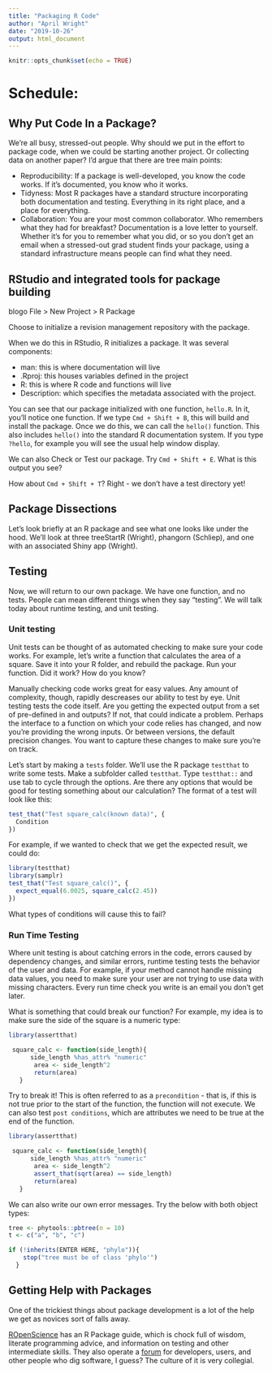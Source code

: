 ```yaml
---
title: "Packaging R Code"
author: "April Wright"
date: "2019-10-26"
output: html_document
---
```


```r
knitr::opts_chunk$set(echo = TRUE)
```

# Schedule:

## Why Put Code In a Package? 

We're all busy, stressed-out people. Why should we put in the effort to package code, when we could be starting another project. Or collecting data on another paper? I'd argue that there are tree main points:

- Reproducibility:  If a package is well-developed, you know the code works. If it's documented, you know who it works. 
- Tidyness: Most R packages have a standard structure incorporating both documentation and testing. Everything in its right place, and a place for everything.
- Collaboration: You are your most common collaborator. Who remembers what they had for breakfast? Documentation is a love letter to yourself. Whether it's for you to remember what you did, or so you don't get an email when a stressed-out grad student finds your package, using a standard infrastructure means people can find what they need.

## RStudio and integrated tools for package building
blogo
File > New Project > R Package

Choose to initialize a revision management repository with the package.

When we do this in RStudio, R initializes a package. It was several components:

- man: this is where documentation will live
- .Rproj: this houses variables defined in the project
- R: this is where R code and functions will live
- Description: which specifies the metadata associated with the project.

You can see that our package initialized with one function, `hello.R`. In it, you'll notice one function. If we type `Cmd + Shift + B`, this will build and install the package. Once we do this, we can call the `hello()` function. This also includes `hello()` into the standard R documentation system. If you type `?hello`, for example you will see the usual help window display.

We can also Check or Test our package. Try `Cmd + Shift + E`. What is this output you see?

How about `Cmd + Shift + T`? Right - we don't have a test directory yet!

## Package Dissections

Let's look briefly at an R package and see what one looks like under the hood. We'll look at three treeStartR (Wright), phangorn (Schliep), and one with an associated Shiny app (Wright). 

## Testing

Now, we will return to our own package. We have one function, and no tests. People can mean different things when they say "testing". We will talk today about runtime testing, and unit testing.

### Unit testing

Unit tests can be thought of as automated checking to make sure your code works. For example, let's write a function that calculates the area of a square. Save it into your R folder, and rebuild the package. Run your function. Did it work? How do you know?

Manually checking code works great for easy values. Any amount of complexity, though, rapidly descreases our ability to test by eye. Unit testing tests the code itself. Are you getting the expected output from a set of pre-defined in and outputs? If not, that could indicate a problem. Perhaps the interface to a function on which your code relies has changed, and now you're providing the wrong inputs. Or between versions, the default precision changes. You want to capture these changes to make sure you're on track.
 
Let's start by making a `tests` folder. We'll use the R package `testthat` to write some tests. Make a subfolder called `testthat`. Type `testthat::` and use tab to cycle through the options. Are there any options that would be good for testing something about our calculation? The format of a test will look like this:

```r

test_that("Test square_calc(known data)", {
  Condition 
})
```

For example, if we wanted to check that we get the expected result, we could do:

```r
library(testthat)
library(samplr)
test_that("Test square_calc()", {
  expect_equal(6.0025, square_calc(2.45)) 
})
```

What types of conditions will cause this to fail?

### Run Time Testing

Where unit testing is about catching errors in the code, errors caused by dependency changes, and similar errors, runtime testing tests the behavior of the user and data. For example, if your method cannot handle missing data values, you need to make sure your user are not trying to use data with missing characters. Every run time check you write is an email you don't get later.

What is something that could break our function? For example, my idea is to make sure the side of the square is a numeric type:

```r
library(assertthat)

 square_calc <- function(side_length){
      side_length %has_attr% "numeric"
       area <- side_length^2
       return(area)
   }
```

Try to break it! This is often referred to as a `precondition` - that is, if this is not true prior to the start of the function, the function will not execute. We can also test `post conditions`, which are attributes we need to be true at the end of the function.

```r
library(assertthat)

 square_calc <- function(side_length){
      side_length %has_attr% "numeric"
       area <- side_length^2
       assert_that(sqrt(area) == side_length)
       return(area)
   }
```

We can also write our own error messages. Try the below with both object types:

```r

tree <- phytools::pbtree(n = 10)
t <- c("a", "b", "c")

if (!inherits(ENTER HERE, "phylo")){
    stop("tree must be of class 'phylo'")
  }

```

## Getting Help with Packages

One of the trickiest things about package development is a lot of the help we get as novices sort of falls away.

[ROpenScience](https://devguide.ropensci.org/) has an R Package guide, which is chock full of wisdom, literate programming advice, and information on testing and other intermediate skills.
They also operate a [forum](https://discuss.ropensci.org/) for developers, users, and other people who dig software, I guess? The culture of it is very collegial.
